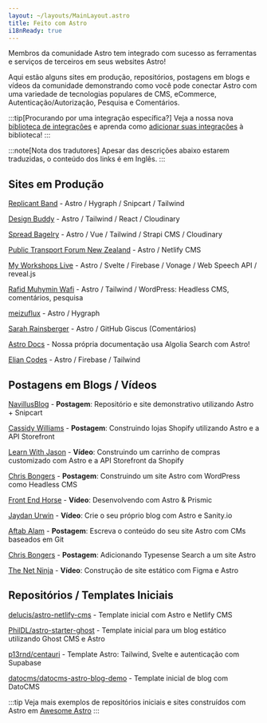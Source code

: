 ```yaml
---
layout: ~/layouts/MainLayout.astro
title: Feito com Astro
i18nReady: true
---
```


Membros da comunidade Astro tem integrado com sucesso as ferramentas e serviços de terceiros em seus websites Astro!

Aqui estão alguns sites em produção, repositórios, postagens em blogs e vídeos da comunidade demonstrando como você pode conectar Astro com uma variedade de tecnologias populares de CMS, eCommerce, Autenticação/Autorização, Pesquisa e Comentários.

:::tip[Procurando por uma integração específica?]
Veja a nossa nova [biblioteca de integrações](https://astro.build/integrations) e aprenda como [adicionar suas integrações](/pt-br/reference/publish-to-npm/#biblioteca-de-integrações) à biblioteca!
:::

:::note[Nota dos tradutores]
Apesar das descrições abaixo estarem traduzidas, o conteúdo dos links é em Inglês.
:::

## Sites em Produção

[Replicant Band](https://replicant.band) - Astro / Hygraph / Snipcart / Tailwind

[Design Buddy](https://design-buddy.netlify.app) - Astro / Tailwind / React / Cloudinary

[Spread Bagelry](https://spreadbagelry.com) - Astro / Vue / Tailwind / Strapi CMS / Cloudinary

[Public Transport Forum New Zealand](https://publictransportforum.nz/articles) - Astro / Netlify CMS

[My Workshops Live](https://myworkshops.live) - Astro / Svelte / Firebase / Vonage / Web Speech API / reveal.js

[Rafid Muhymin Wafi](https://softhardsystem.com/) -  Astro / Tailwind / WordPress: Headless CMS, comentários, pesquisa

[meizuflux](https://meizuflux.com) - Astro / Hygraph

[Sarah Rainsberger](https://www.rainsberger.ca/) - Astro / GitHub Giscus (Comentários)

[Astro Docs](https://github.com/withastro/docs) - Nossa própria documentação usa Algolia Search com Astro!

[Elian Codes](https://www.elian.codes/) - Astro / Firebase / Tailwind


## Postagens em Blogs / Vídeos

[NavillusBlog](https://navillus.dev/blog/astro-plus-snipcart) - **Postagem**: Repositório e site demonstrativo utilizando Astro + Snipcart 

[Cassidy Williams](https://www.netlify.com/blog/2021/07/23/build-a-modern-shopping-site-with-astro-and-serverless-functions/) - **Postagem**: Construindo lojas Shopify utilizando Astro e a API Storefront

[Learn With Jason](https://youtube.com/watch?v=FJOJmKFngLI) - **Vídeo**: Construindo um carrinho de compras customizado com Astro e a API Storefront da Shopify

[Chris Bongers](https://blog.openreplay.com/building-an-astro-website-with-wordpress-as-a-headless-cms) - **Postagem**: Construindo um site Astro com WordPress como Headless CMS

[Front End Horse](https://www.youtube.com/watch?v=qFUfuDSLdxM) - **Vídeo**: Desenvolvendo com Astro & Prismic

[Jaydan Urwin](https://www.youtube.com/watch?v=-jAWLTfsSQw) - **Vídeo**: Crie o seu próprio blog com Astro e Sanity.io

[Aftab Alam](https://aalam.vercel.app/blog/astro-and-git-cms-netlify) - **Postagem**: Escreva o conteúdo do seu site Astro com CMs baseados em Git

[Chris Bongers](https://aviyel.com/post/1006/adding-typesense-search-to-an-astro-static-generated-website) - **Postagem**: Adicionando Typesense Search a um site Astro

[The Net Ninja](https://www.youtube.com/playlist?list=PL4cUxeGkcC9hZm9NYpd4G-jhoeEk0ls--) - **Vídeo**: Construção de site estático com Figma e Astro 

## Repositórios / Templates Iniciais

[delucis/astro-netlify-cms](https://github.com/delucis/astro-netlify-cms/) - Template inicial com Astro e Netlify CMS

[PhilDL/astro-starter-ghost](https://github.com/PhilDL/astro-starter-ghost) - Template inicial para um blog estático utilizando Ghost CMS e Astro

[p13rnd/centauri](https://github.com/p13rnd/centauri) - Template Astro: Tailwind, Svelte e autenticação com Supabase

[datocms/datocms-astro-blog-demo](https://github.com/datocms/datocms-astro-blog-demo) - Template inicial de blog com DatoCMS


:::tip
Veja mais exemplos de repositórios iniciais e sites construídos com Astro em [Awesome Astro](https://github.com/one-aalam/awesome-astro#%E2%84%B9%EF%B8%8F-repositoriesstarter-kitscomponents)
:::
